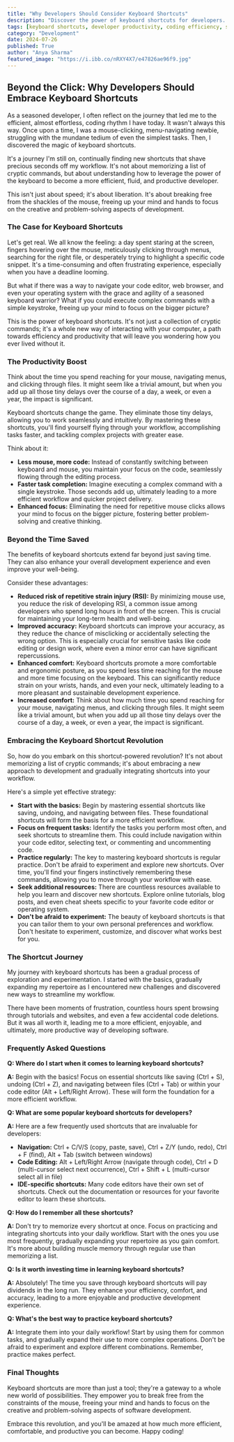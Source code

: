 ```yaml
---
title: "Why Developers Should Consider Keyboard Shortcuts"
description: "Discover the power of keyboard shortcuts for developers. This blog post explains how keyboard shortcuts can save time, reduce repetitive strain injury, and enhance focus, leading to a more efficient and comfortable coding experience."
tags: [keyboard shortcuts, developer productivity, coding efficiency, software development, programming, efficiency tips, time management, ergonomics, RSI prevention, coding tools]
category: "Development"
date: 2024-07-26
published: True
author: "Anya Sharma"
featured_image: "https://i.ibb.co/nRXY4X7/e47826ae96f9.jpg"
---
```


## Beyond the Click: Why Developers Should Embrace Keyboard Shortcuts

As a seasoned developer, I often reflect on the journey that led me to the efficient, almost effortless, coding rhythm I have today. It wasn't always this way. Once upon a time, I was a mouse-clicking, menu-navigating newbie, struggling with the mundane tedium of even the simplest tasks. Then, I discovered the magic of keyboard shortcuts. 

It's a journey I'm still on, continually finding new shortcuts that shave precious seconds off my workflow. It's not about memorizing a list of cryptic commands, but about understanding how to leverage the power of the keyboard to become a more efficient, fluid, and productive developer. 

This isn't just about speed; it's about liberation. It's about breaking free from the shackles of the mouse, freeing up your mind and hands to focus on the creative and problem-solving aspects of development. 

### The Case for Keyboard Shortcuts

Let's get real. We all know the feeling: a day spent staring at the screen, fingers hovering over the mouse, meticulously clicking through menus, searching for the right file, or desperately trying to highlight a specific code snippet. It's a time-consuming and often frustrating experience, especially when you have a deadline looming.

But what if there was a way to navigate your code editor, web browser, and even your operating system with the grace and agility of a seasoned keyboard warrior? What if you could execute complex commands with a simple keystroke, freeing up your mind to focus on the bigger picture?

This is the power of keyboard shortcuts. It's not just a collection of cryptic commands; it's a whole new way of interacting with your computer, a path towards efficiency and productivity that will leave you wondering how you ever lived without it.

### The Productivity Boost

Think about the time you spend reaching for your mouse, navigating menus, and clicking through files. It might seem like a trivial amount, but when you add up all those tiny delays over the course of a day, a week, or even a year, the impact is significant.

Keyboard shortcuts change the game. They eliminate those tiny delays, allowing you to work seamlessly and intuitively.  By mastering these shortcuts, you'll find yourself flying through your workflow, accomplishing tasks faster, and tackling complex projects with greater ease.

Think about it:

* **Less mouse, more code:** Instead of constantly switching between keyboard and mouse, you maintain your focus on the code, seamlessly flowing through the editing process.
* **Faster task completion:** Imagine executing a complex command with a single keystroke. Those seconds add up, ultimately leading to a more efficient workflow and quicker project delivery.
* **Enhanced focus:** Eliminating the need for repetitive mouse clicks allows your mind to focus on the bigger picture, fostering better problem-solving and creative thinking.

### Beyond the Time Saved

The benefits of keyboard shortcuts extend far beyond just saving time. They can also enhance your overall development experience and even improve your well-being.

Consider these advantages:

* **Reduced risk of repetitive strain injury (RSI):** By minimizing mouse use, you reduce the risk of developing RSI, a common issue among developers who spend long hours in front of the screen. This is crucial for maintaining your long-term health and well-being.
* **Improved accuracy:** Keyboard shortcuts can improve your accuracy, as they reduce the chance of misclicking or accidentally selecting the wrong option. This is especially crucial for sensitive tasks like code editing or design work, where even a minor error can have significant repercussions.
* **Enhanced comfort:** Keyboard shortcuts promote a more comfortable and ergonomic posture, as you spend less time reaching for the mouse and more time focusing on the keyboard. This can significantly reduce strain on your wrists, hands, and even your neck, ultimately leading to a more pleasant and sustainable development experience.
* **Increased comfort:**  Think about how much time you spend reaching for your mouse, navigating menus, and clicking through files. It might seem like a trivial amount, but when you add up all those tiny delays over the course of a day, a week, or even a year, the impact is significant.

### Embracing the Keyboard Shortcut Revolution

So, how do you embark on this shortcut-powered revolution? It's not about memorizing a list of cryptic commands; it's about embracing a new approach to development and gradually integrating shortcuts into your workflow.

Here's a simple yet effective strategy:

* **Start with the basics:**  Begin by mastering essential shortcuts like saving, undoing, and navigating between files. These foundational shortcuts will form the basis for a more efficient workflow.
* **Focus on frequent tasks:**  Identify the tasks you perform most often, and seek shortcuts to streamline them. This could include navigation within your code editor, selecting text, or commenting and uncommenting code.
* **Practice regularly:**  The key to mastering keyboard shortcuts is regular practice.  Don't be afraid to experiment and explore new shortcuts. Over time, you'll find your fingers instinctively remembering these commands, allowing you to move through your workflow with ease.
* **Seek additional resources:**  There are countless resources available to help you learn and discover new shortcuts. Explore online tutorials, blog posts, and even cheat sheets specific to your favorite code editor or operating system.
* **Don't be afraid to experiment:**  The beauty of keyboard shortcuts is that you can tailor them to your own personal preferences and workflow. Don't hesitate to experiment, customize, and discover what works best for you.

### The Shortcut Journey

My journey with keyboard shortcuts has been a gradual process of exploration and experimentation. I started with the basics, gradually expanding my repertoire as I encountered new challenges and discovered new ways to streamline my workflow.

There have been moments of frustration, countless hours spent browsing through tutorials and websites, and even a few accidental code deletions. But it was all worth it, leading me to a more efficient, enjoyable, and ultimately, more productive way of developing software.

### Frequently Asked Questions

**Q: Where do I start when it comes to learning keyboard shortcuts?**

**A:**  Begin with the basics! Focus on essential shortcuts like saving (Ctrl + S), undoing (Ctrl + Z), and navigating between files (Ctrl + Tab) or within your code editor (Alt + Left/Right Arrow). These will form the foundation for a more efficient workflow.

**Q: What are some popular keyboard shortcuts for developers?**

**A:**  Here are a few frequently used shortcuts that are invaluable for developers:

* **Navigation:** Ctrl + C/V/S (copy, paste, save), Ctrl + Z/Y (undo, redo), Ctrl + F (find), Alt + Tab (switch between windows)
* **Code Editing:**  Alt + Left/Right Arrow (navigate through code), Ctrl + D (multi-cursor select next occurrence), Ctrl + Shift + L (multi-cursor select all in file)
* **IDE-specific shortcuts:** Many code editors have their own set of shortcuts. Check out the documentation or resources for your favorite editor to learn these shortcuts.

**Q: How do I remember all these shortcuts?**

**A:**   Don't try to memorize every shortcut at once.  Focus on practicing and integrating shortcuts into your daily workflow. Start with the ones you use most frequently, gradually expanding your repertoire as you gain comfort. It's more about building muscle memory through regular use than memorizing a list.

**Q: Is it worth investing time in learning keyboard shortcuts?**

**A:**  Absolutely! The time you save through keyboard shortcuts will pay dividends in the long run. They enhance your efficiency, comfort, and accuracy, leading to a more enjoyable and productive development experience.

**Q: What's the best way to practice keyboard shortcuts?**

**A:**  Integrate them into your daily workflow! Start by using them for common tasks, and gradually expand their use to more complex operations. Don't be afraid to experiment and explore different combinations. Remember, practice makes perfect.

### Final Thoughts

Keyboard shortcuts are more than just a tool; they're a gateway to a whole new world of possibilities.  They empower you to break free from the constraints of the mouse, freeing your mind and hands to focus on the creative and problem-solving aspects of software development. 

Embrace this revolution, and you'll be amazed at how much more efficient, comfortable, and productive you can become.  Happy coding! 
